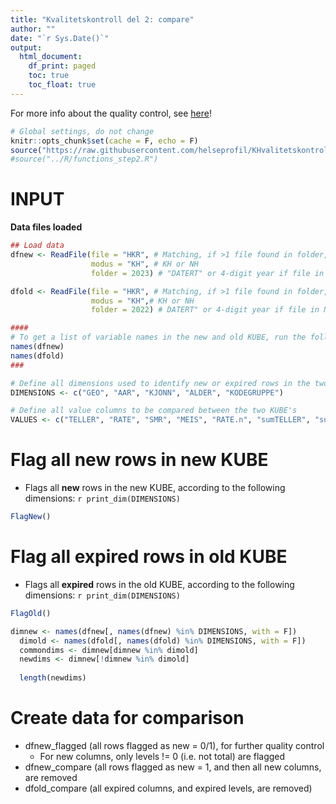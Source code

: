 ```yaml
---
title: "Kvalitetskontroll del 2: compare"
author: ""
date: "`r Sys.Date()`"
output:
  html_document: 
    df_print: paged
    toc: true
    toc_float: true
---
```

For more info about the quality control, see [here](https://github.com/helseprofil/KHvalitetskontroll)!

```r
# Global settings, do not change
knitr::opts_chunk$set(cache = F, echo = F)
source("https://raw.githubusercontent.com/helseprofil/KHvalitetskontroll/main/R/setup.R")
#source("../R/functions_step2.R")
```

# INPUT

**Data files loaded**
```r
## Load data
dfnew <- ReadFile(file = "HKR", # Matching, if >1 file found in folder, specify file name further
                  modus = "KH", # KH or NH
                  folder = 2023) # "DATERT" or 4-digit year if file in NESSTAR-folder

dfold <- ReadFile(file = "HKR", # Matching, if >1 file found in folder, specify file name further
                  modus = "KH",# KH or NH
                  folder = 2022) # DATERT" or 4-digit year if file in NESSTAR-folder
```
```r
####
# To get a list of variable names in the new and old KUBE, run the following code
names(dfnew)
names(dfold)
###

# Define all dimensions used to identify new or expired rows in the two KUBE's
DIMENSIONS <- c("GEO", "AAR", "KJONN", "ALDER", "KODEGRUPPE")

# Define all value columns to be compared between the two KUBE's
VALUES <- c("TELLER", "RATE", "SMR", "MEIS", "RATE.n", "sumTELLER", "sumNEVNER")
```

# Flag all new rows in new KUBE

- Flags all **new** rows in the new KUBE, according to the following dimensions: `r print_dim(DIMENSIONS)`

```r
FlagNew()
```

# Flag all expired rows in old KUBE

- Flags all **expired** rows in the old KUBE, according to the following dimensions: `r print_dim(DIMENSIONS)`

```r
FlagOld()
```





```r
dimnew <- names(dfnew[, names(dfnew) %in% DIMENSIONS, with = F])
  dimold <- names(dfold[, names(dfold) %in% DIMENSIONS, with = F])
  commondims <- dimnew[dimnew %in% dimold]
  newdims <- dimnew[!dimnew %in% dimold]
  
  length(newdims)
```

# Create data for comparison

- dfnew_flagged (all rows flagged as new = 0/1), for further quality control
    - For new columns, only levels != 0 (i.e. not total) are flagged 
- dfnew_compare (all rows flagged as new = 1, and then all new columns, are removed
- dfold_compare (all expired columns, and expired levels, are removed)



